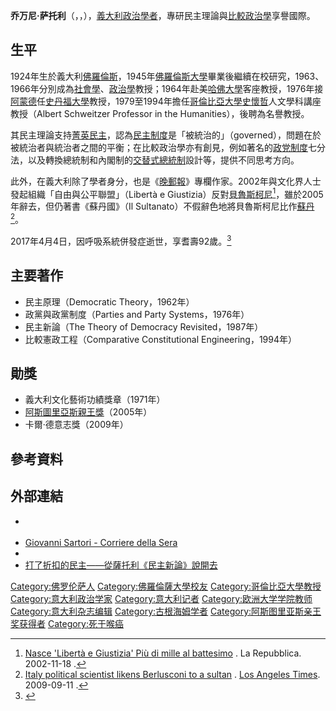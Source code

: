 {{學術研究工作者
| 姓名     = 喬萬尼·薩托利
| 圖像     = Giovannisartori.JPG
| 圖像大小 = 200px
| 職務     = [[哥倫比亞大學|哥倫比亞大學]]名譽教授
| 時期     = 1994年－2017年
| 性別     = 
| 原名     = Giovanni Sartori
| 異名     = 
| 筆名     =
| 字       = 
| 號       = 
| 國籍     = {{ITA}}
| 籍貫     = 
| 出生     =  {{birthdate|1924|5|13}}
| 出生地點 = {{flagicon|Kingdom of Italy}} [[義大利王國|義大利]][[佛羅倫斯|佛羅倫斯]]
| 逝世     = {{death date and age|2017|04|04|1924|5|13|df=y}}
| 逝世地點 = 義大利佛羅倫斯
| 居處     = 
| 紀念建築 = 
| 職業     = 政治學者
| 種族     = 
| 語言     = 
| 政黨     = 
| 宗教信仰 = 
| 父母     =
| 配偶     =  Giovanna di San Giuliano→Isabella Gherardi
| 子女     = 
| 親屬     = 
| 研究領域 =民主理論<br />比較政治學
| 機構     = 
| 學歷     = 
*[[佛羅倫斯大學|佛羅倫斯大學]]博士
| 經歷     = 
| 作品     = 
| 獎項     = 
*義大利文化藝術功績獎章
*[[阿斯圖里亞斯親王獎|阿斯圖里亞斯親王獎]]
*卡爾·德意志獎
| 受影響於 = 
| 施影響於 = 
| 官方網站   =  http://www.giovannisartori.it/
| 簽名     = 
}}
'''乔万尼·萨托利'''（{{lang-it|'''Giovanni Sartori'''}}，{{IPA-it|dʒoˈvanni sarˈtori}}，{{bd|1924年|5月13日|2017年|4月4日|catIdx=Sartori}}），[[義大利|義大利]][[政治學|政治學者]]，專研民主理論與[[比較政治學|比較政治學]]享譽國際。

==生平==
1924年生於義大利[[佛羅倫斯|佛羅倫斯]]，1945年[[佛羅倫斯大學|佛羅倫斯大學]]畢業後繼續在校研究，1963、1966年分別成為[[社會學|社會學]]、[[政治學|政治學]]教授；1964年赴美[[哈佛大學|哈佛大學]]客座教授，1976年接[[阿蒙德|阿蒙德]]任[[史丹福大學|史丹福大學]]教授，1979至1994年擔任[[哥倫比亞大學|哥倫比亞大學]][[史懷哲|史懷哲]]人文學科講座教授（Albert Schweitzer Professor in the Humanities），後聘為名譽教授。

其民主理論支持[[精英主义|菁英民主]]，認為[[民主制度|民主制度]]是「被統治的」（governed），問題在於被統治者與統治者之間的平衡；在比較政治學亦有創見，例如著名的[[政党制度|政党制度]]七分法，以及轉換總統制和內閣制的[[交替式總統制|交替式總統制]]設計等，提供不同思考方向。

此外，在義大利除了學者身分，也是《[[晚郵報|晚郵報]]》專欄作家。2002年與文化界人士發起組織「自由與公平聯盟」（Libertà e Giustizia）反對[[貝魯斯柯尼|貝魯斯柯尼]]<ref>[http://www.repubblica.it/online/politica/giustizialib/fondazione/fondazione.html Nasce 'Libertà e Giustizia' Più di mille al battesimo] {{Wayback|url=http://www.repubblica.it/online/politica/giustizialib/fondazione/fondazione.html |date=20210515183306 }}. La Repubblica. 2002-11-18 {{it}}.</ref>，雖於2005年辭去，但仍著書《蘇丹國》（Il Sultanato）不假辭色地將貝魯斯柯尼比作[[蘇丹_(稱謂)|蘇丹]]<ref>[http://articles.latimes.com/2009/sep/11/world/fg-italy-qa11 Italy political scientist likens Berlusconi to a sultan] {{Wayback|url=http://articles.latimes.com/2009/sep/11/world/fg-italy-qa11 |date=20140312213425 }}. [[洛杉磯時報|Los Angeles Times]]. 2009-09-11 {{en}}.</ref>。

2017年4月4日，因呼吸系統併發症逝世，享耆壽92歲。<ref>{{Cite news|url=http://www.repubblica.it/politica/2017/04/04/news/muore_il_politologo_giovanni_sartori-162184255/?ref=RHPPBT-BH-I0-C4-P3-S1.4-T1|title=Muore il politologo Giovanni Sartori, inventò i termini Mattarellum e Porcellum|last=Casalini|first=di Simona|date=4 April 2017|work=Repubblica.it|access-date=2017-04-04|archive-url=https://web.archive.org/web/20171117065211/http://www.repubblica.it/politica/2017/04/04/news/muore_il_politologo_giovanni_sartori-162184255/?ref=RHPPBT-BH-I0-C4-P3-S1.4-T1|archive-date=2017-11-17|dead-url=no|language=it}}</ref>

==主要著作==
*民主原理（Democratic Theory，1962年）
*政黨與政黨制度（Parties and Party Systems，1976年）
*民主新論（The Theory of Democracy Revisited，1987年）
*比較憲政工程（Comparative Constitutional Engineering，1994年）

==勛獎==
*義大利文化藝術功績獎章（1971年）
*[[阿斯圖里亞斯親王獎|阿斯圖里亞斯親王獎]]（2005年）
*卡爾·德意志獎（2009年）

==參考資料==
{{reflist}}

==外部連結==
*{{Official website|http://www.giovannisartori.it/}} {{it}} {{en}}
*[http://www.corriere.it/firme/giovanni-sartori Giovanni Sartori - Corriere della Sera] {{Wayback|url=http://www.corriere.it/firme/giovanni-sartori |date=20211110002856 }} {{it}}
*{{cite video 
 | people      =   
 | date      =   
 | title      =  Omaggio a Giovanni Sartori - XXVIII Convegno SISP Perugia 2014 
 | url      =  https://www.youtube.com/watch?v=1oN7_KDUvzE 
 | medium      =   
 | publisher      =  {{youtube|channel=UCGWkIGxxp3dkOxMe7BqET9g|Rivista di Politica}} 
 | location      =   
 | accessdate      =   
 | accessmonth      =   
 | accessyear      =   
 | time      =   
 | quote      =   
 | language      =  it 
 | archive-date      =  2016-03-22 
 | archive-url      =  https://web.archive.org/web/20160322144440/https://www.youtube.com/watch?v=1oN7_KDUvzE 
 }}
*[https://web.archive.org/web/20141211090329/http://data.book.hexun.com.tw/chapter-104-3-7.shtml 打了折扣的民主——從薩托利《民主新論》說開去] {{zh-hk}}

{{阿斯图里亚斯亲王奖获得者|social-sciences}}
{{Authority control}}
{{DEFAULTSORT:Sartori, Giovanni}}
[[Category:佛罗伦萨人|Category:佛罗伦萨人]]
[[Category:佛羅倫薩大學校友|Category:佛羅倫薩大學校友]]
[[Category:哥倫比亞大學教授|Category:哥倫比亞大學教授]]
[[Category:意大利政治学家|Category:意大利政治学家]]
[[Category:意大利记者|Category:意大利记者]]
[[Category:欧洲大学学院教师|Category:欧洲大学学院教师]]
[[Category:意大利杂志编辑|Category:意大利杂志编辑]]
[[Category:古根海姆学者|Category:古根海姆学者]]
[[Category:阿斯图里亚斯亲王奖获得者|Category:阿斯图里亚斯亲王奖获得者]]
[[Category:死于喉癌|Category:死于喉癌]]